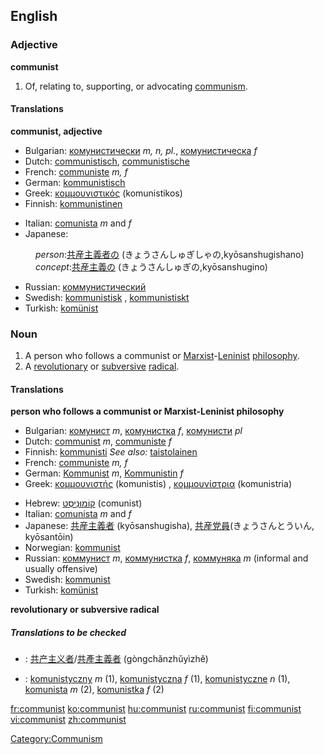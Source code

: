{{see|Communist}}
==English==

===Adjective===
'''communist'''

#Of, relating to, supporting, or advocating [[communism]].

====Translations====
'''communist, adjective'''
{{top}}
*Bulgarian: [[комунистически]] ''m, n, pl.'', [[комунистическа]] ''f''
*Dutch: [[communistisch]], [[communistische]]
*French: [[communiste]] ''m, f''
*German:  [[kommunistisch]]
*Greek: [[κομμουνιστικός]] (komunistikos) {{m}}
*Finnish: [[kommunistinen]]
{{mid}}
*Italian: [[comunista]] ''m'' and ''f''
*Japanese:
:''person'':[[共産主義者]]の (きょうさんしゅぎしゃの,kyōsanshugishano) 
:''concept'':[[共産主義]]の (きょうさんしゅぎの,kyōsanshugino)
*Russian: [[коммунистический]]
*Swedish: [[kommunistisk]] {{c}}, [[kommunistiskt]] {{n}}
*Turkish: [[komünist]]
{{bottom}}

===Noun===
{{en-noun}}
#A person who follows a communist or [[Marxist]]-[[Leninist]] [[philosophy]].
#A [[revolutionary]] or [[subversive]] [[radical]].

====Translations====

'''person who follows a communist or Marxist-Leninist philosophy'''
{{top}}
*Bulgarian: [[комунист]] ''m'', [[комунистка]] ''f'', [[комунисти]] ''pl''
*Dutch:  [[communist]] ''m'', [[communiste]] ''f''
*Finnish: [[kommunisti]] ''See also:'' [[taistolainen]]
*French: [[communiste]] ''m, f''
*German:  [[Kommunist]] ''m'', [[Kommunistin]] ''f''
*Greek: [[κομμουνιστής]] (komunistis) {{m}}, [[κομμουνίστρια]] (komunistria) {{f}}
{{mid}}
*Hebrew: [[קומוניסט|קוֹמוּנִיסְט]] (comunist) {{m}}
*Italian: [[comunista]] ''m'' and ''f''
*Japanese: [[共産主義者]] (kyōsanshugisha), [[共産党員]](きょうさんとういん, kyōsantōin)
*Norwegian: [[kommunist]] {{m}}
*Russian: [[коммунист]] ''m'', [[коммунистка]] ''f'', [[коммуняка]] ''m'' (informal and usually offensive)
*Swedish: [[kommunist]] {{c}}
*Turkish: [[komünist]]
{{bottom}}

'''revolutionary or subversive radical'''
{{top}}
{{mid}}
{{bottom}}

=====Translations to be checked=====
<!--Remove this section once all of the translations below have been moved into the tables above.-->
{{checktrans}}

*{{ttbc|Chinese}}: [[共产主义者]]/[[共產主義者]] (gòngchǎnzhǔyìzhě)
*{{ttbc|Polish}}: [[komunistyczny]] ''m'' (1), [[komunistyczna]] ''f'' (1), [[komunistyczne]] ''n'' (1), [[komunista]] ''m'' (2), [[komunistka]] ''f'' (2)

[[Category:Communism]]

[[fr:communist]]
[[ko:communist]]
[[hu:communist]]
[[ru:communist]]
[[fi:communist]]
[[vi:communist]]
[[zh:communist]]